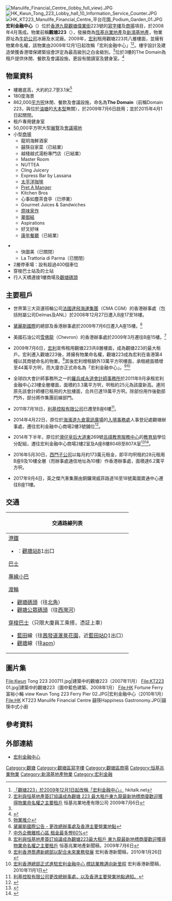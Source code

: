{{Otheruses|other=位於香港觀塘海濱道的宏利大樓|One Bay East}}
{{coord|22|18|27.62|N|114|25|25.19|E|display=title}}
{{Infobox hk building
| building_name        = 宏利金融中心<br>Manulife Financial Centre
| logo                 = Manulife_Fin.gif
| image                = HK Kwun Tong 223 View From Island East.jpg
| caption              = 宏利金融中心（前稱觀塘223），2008年7月
| full_name            = 
| former_names         = 觀塘223<br>Kwun Tong 223
| native_building_name = 
| alternate_names      = 
| status               = 
| building_type        = 
| architectural_style  = 
| structural_system    = 鋼筋、混凝土
| classification       = [[辦公室|辦公室]]<br>[[商場|商場]]
| location             = {{HK}}[[九龍|九龍]][[觀塘|觀塘]][[偉業街|偉業街]]223號
| coordinates          = {{coord|22|18|27.62|N|114|25|25.19|E|type:landmark_region:HK}}
| former               = [[牛奶國際|牛奶公司]]冰廠及水泥廠
| client               = 
| developer            = [[恆基兆業地產|恆基兆業地產]]及[[新鴻基地產|新鴻基地產]]
| owner                = 
| operator             = 冠威管理有限公司<br>（恆基兆業地產旗下公司）
| url                  = [https://web.archive.org/web/20100215040602/http://www.manulifefinancialcentre.com.hk/ 宏利金融中心]
| started              = 
| built                = 2008年4月
| inaugurated          = 
| opened               = 
| renovated            = 
| closed               = 
| demolished           = 
| site_area            = 
| site_size            = 
| height               = 
| other_dimensions     = 
| floor_count          = 24層
| total_area           = 
| main_contractor      = 
| construct_cost       = 
| ren_contractor       = 
| ren_cost             = 
| awards               = [[香港環保建築協會|香港環保建築協會]]：白金級別環保建築<ref name="#1">{{Cite web |url=http://www.manulifefinancialcentre.com.hk/tc/BEAM_Society.pdf |title=香港環保建築協會 宏利金融中心 評估證書 |access-date=2013-10-18 |archive-url=https://web.archive.org/web/20131019130213/http://www.manulifefinancialcentre.com.hk/tc/BEAM_Society.pdf |archive-date=2013-10-19 |dead-url=yes }}</ref>
| references           = 
}}
[[File:Manulife_Financial_Centre_(lobby_full_view).JPG|thumb]]
[[File:HK_Kwun_Tong_223_Lobby_hall_10_Information_Service_Counter.JPG|thumb]]
[[File:HK_KT223_Manulife_Financial_Centre_平台花園_Podium_Garden_01.JPG|thumb]]
'''宏利金融中心'''（{{lang-en|'''Manulife Financial Centre'''}}）位於[[香港|香港]][[九龍|九龍]][[觀塘|觀塘]][[偉業街|偉業街]]223號的[[辦公室|寫字樓]]及[[商場|商場]]項目，於2008年4月落成。物業前稱'''觀塘223'''（{{lang-en|'''Kwun Tong 223'''}}），發展商為[[恆基兆業地產|恆基兆業地產]]及[[新鴻基地產|新鴻基地產]]，物業原址為[[牛奶國際|牛奶公司]]冰廠及水泥廠。2009年，[[宏利|宏利]]租用觀塘223共八層樓面，並擁有物業命名權，該物業由2009年12月1日起改稱「宏利金融中心」<ref>[http://www.hkitalk.net/HKiTalk2/viewthread.php?tid=440723 「觀塘223」於2009年12月1日起改稱「宏利金融中心」] {{Wayback|url=http://www.hkitalk.net/HKiTalk2/viewthread.php?tid=440723 |date=20131019133719 }} hkitalk.net</ref><ref>[http://www.manulifefinancialcentre.com.hk/tc/Chi%20Press%20Release.pdf 宏利與恒基地產簽訂協議成為觀塘 223 最大租戶東九龍最新地標商廈歡迎獲得物業命名權之主要租戶] {{Wayback|url=http://www.manulifefinancialcentre.com.hk/tc/Chi%20Press%20Release.pdf |date=20131019130209 }} 恒基兆業地產有限公司 2009年7月6日</ref>。樓宇設計及建造榮獲香港環保建築協會評定為最高級別之白金級別。<ref name="#1"/>位於3樓的The Domain為租戶提供休閒、餐飲及會議設施，更設有閱讀室及健身室。<ref>{{Cite web |url=http://www.manulifefinancialcentre.com.hk/ |title=宏利金融中心 |access-date=2011-01-19 |archive-date=2010-02-15 |archive-url=https://web.archive.org/web/20100215040602/http://www.manulifefinancialcentre.com.hk/ |dead-url=no }}</ref>

==物業資料==
*樓層底高，大約約2.7至3.1米<ref>[http://www.joneslanglasalle.com.hk/hongkong/zh-hk/pages/propertydetail.aspx?ItemID=1557 物業推介]</ref>
*180度海景
*862,000[[平方呎|平方呎]]休閒、餐飲及會議設施，命名為'''The Domain'''（前稱Domain 223，與位於[[油塘|油塘]]的[[大本型|大本型]]無關），於2009年7月6日啟用；並於2015年4月1日起關閉。
*租戶專用健身室
*50,000平方呎大型[[展覽|展覽]]及[[會議場地|會議場地]]
*小型[[商場|商場]]
**龍玥海鮮酒家
**囍筷自家菜（已結業）
**越棧越式湯粉專門店（已結業）
**Master Room
**NUTTEA
**Cling Juicery
**Express Bar by Lassana
**[[太平洋咖啡|太平洋咖啡]]
**[[Pret_A_Manger|Pret A Manger]]
**Kitchen Bros
**心事如塵茶食亭（已停業）
**Gourmet Juices & Sandwiches
**[[原味家作|原味家作]]
**[[華御結|華御結]]
**Aspirations
**好叉好味
**[[康年餐廳|康年餐廳]]（已結業）

**快圖美（已關閉）
**La Trattoria di Parma（已關閉）
*2層停車場：設有超過400個車位
*穿梭巴士站及的士站
*行人天橋連接1樓商場及[[觀塘碼頭|觀塘碼頭]]

==主要租戶==
* 世界第三大貨運班輪公司[[法國達飛海運集團|法國達飛海運集團]]（CMA CGM）的香港辦事處（包括附屬公司Delmas及ANL）於2008年12月27日遷入B座17至18樓。

* [[黛麗斯國際|黛麗斯國際]]的總部及香港辦事處於2009年7月6日遷入A座15樓。<ref>[http://www.hkexnews.hk/listedco/listconews/sehk/20090703/LTN20090703319_C.pdf 黛麗斯國際公告 - 更改總辦事處及香港主要營業地點]</ref>

* 美國石油公司[[雪佛龍|雪佛龍]]（Chevron）的香港辦事處於2009年3月遷往B座15樓。<ref>[http://hk.news.yahoo.com/article/090306/4/b15s.html 中外企撤離核心區 租金最多慳60%]</ref>

* 2009年7月6日，[[宏利金融|宏利]]宣佈租用觀塘223共8層樓面，成為觀塘223的最大租戶。宏利遷入觀塘223後，將擁有物業命名權，觀塘223成為宏利在香港第4幢以其商號命名的物業。<ref>[http://www.hld.com/chi/news/getnews.asp?id=162 宏利與恒基地產簽訂協議成為觀塘223最大租戶 東九龍最新地標商廈歡迎獲得物業命名權之主要租戶] {{Wayback|url=http://www.hld.com/chi/news/getnews.asp?id=162 |date=20091024070411 }} 恒基兆業地產新聞稿，2009年7月6日</ref>其後宏利增租額外13萬平方呎樓面，承租總面積增至44萬平方呎，而大廈亦正式命名為「宏利金融中心」。<ref>[http://www2.manulife.com.hk/zh/about/Documents/public_news/2010/26Jan10C.pdf 宏利香港喬遷新總部以配合未來業務發展] {{Wayback|url=http://www2.manulife.com.hk/zh/about/Documents/public_news/2010/26Jan10C.pdf |date=20100414154726 }} 宏利香港新聞稿，2010年1月26日</ref><ref>[http://www2.manulife.com.hk/zh/about/Documents/public_news/2010/01Nov10C.pdf 宏利香港總部正式進駐宏利金融中心 標誌業務邁向新里程] {{Wayback|url=http://www2.manulife.com.hk/zh/about/Documents/public_news/2010/01Nov10C.pdf |date=20101104165034 }} 宏利香港新聞稿，2010年11月1日</ref>

* 全球四大會計師事務所之一的[[普華永道會計師事務所|羅兵咸永道會計師事務所]]於2011年9月承租宏利金融中心23樓全層樓面，面積約3.3萬平方呎，呎租約25元為該廈新高。連同原先該會計師樓已租用的大批樓面，合共已達19萬平方呎。除部份用作後勤部門外，部分將作集團前線部門。

* 2011年7月18日，[[利基控股有限公司|利基控股有限公司]]已遷至B座6樓<ref>[http://www.buildking.hk/images/buildking/InvestorRelation/docs/2011/Announcement/cb_00240ann-180711%20(change%20of%20principal%20place%20of%20business).pdf 利基控股有限公司更改總辦事處，以及香港主要營業地點通知。]{{dead link|date=2018年5月 |bot=InternetArchiveBot |fix-attempted=yes }}</ref>。

* 2014年4月22日，原位於[[海濱道|海濱道]][[九倉電訊廣場|九倉電訊廣場]]的[[入境事務處|入境事務處]]人事登記處觀塘辦事處，遷往宏利金融中心商場2樓3號舖位<ref>{{Cite web |url=http://www.immd.gov.hk/tc/services/addresses/person-registration/kwun-tong-office.html |title=入境事務處－人事登記處觀塘辦事處 |accessdate=2014-03-06 |archive-date=2014-03-06 |archive-url=https://web.archive.org/web/20140306112814/http://www.immd.gov.hk/tc/services/addresses/person-registration/kwun-tong-office.html |dead-url=no }}</ref>。

*2014年下半年，原位於[[灣仔|灣仔]][[皇后大道東_(街道)|皇后大道東]]269號[[呂祺教育服務中心|呂祺教育服務中心]]的[[教育局_(香港)|教育局]]學位分配組，遷往宏利金融中心商場2樓2室及A座8樓804B至807A室<ref>{{Cite web |url=http://www.edb.gov.hk/tc/student-parents/spa-systems/overview |title=教育局：學位分配系統 |accessdate=2015-01-11 |archive-date=2014-03-01 |archive-url=https://web.archive.org/web/20140301044626/http://www.edb.gov.hk/tc/student-parents/spa-systems/overview/ |dead-url=no }}</ref><ref>{{Cite web |url=http://www.lwb.gov.hk/chi/accessibility/AO_list/EDB_Chinese.pdf |title=勞工及福利局：教育局無障礙統籌經理、副無障礙統籌經理和無障礙主任名單 |access-date=2015-01-11 |archive-url=https://web.archive.org/web/20150111085446/http://www.lwb.gov.hk/chi/accessibility/AO_list/EDB_Chinese.pdf |archive-date=2015-01-11 |dead-url=yes }}</ref>。

*2016年5月30日，[[西門子公司|西門子公司]]以每月約173萬元租金，即平均呎租約28元租用B座9及10樓全層（而辦事處通信地址為10樓）作香港辦事處，面積達6.2萬平方呎。

*2017年9月4日，英之傑汽車集團由銅鑼灣威菲路道16至18號萬國寶通中心遷往B座11樓。

==交通==
{| class="mw-collapsible mw-collapsed wikitable" style="background:white; margin: 0 auto; width: auto;" 
! 交通路線列表
|-
|
;[[港鐵|港鐵]]
*{{港鐵路線標誌|KTL}}：[[觀塘站|觀塘站]]B1出口

;[[香港巴士|巴士]]
{{九龍新界巴士簡單列表|11D|23|33|40|40P|69C|74B|74C|74D|74E|74F|74P|74X|80|80A|80P|80X|83A|83X|93A|258X|259S|259X|268A|268C|268P|269C|269S|274X|797|T277|X89D}}
{{過海隧道巴士簡單列表|621}}
{{大嶼山巴士簡單列表|E22|E22X}}

;[[香港小型巴士|專線小巴]]
{{九龍專線小巴簡單列表|22A|23M|69|69A}}
{{新界專線小巴簡單列表|103}}

;[[香港渡輪|渡輪]]
*[[觀塘碼頭|觀塘碼頭]]（往[[北角碼頭|北角]]）
*[[觀塘公眾碼頭|觀塘公眾碼頭]]（往[[西灣河碼頭|西灣河]]）
;[[穿梭巴士|穿梭巴士]]（只限大廈員工乘搭，憑証上車）

*[[藍田_(香港)|藍田]]線（往[[茜發道|茜發道]][[滙景花園|滙景花園]]，近[[藍田站_(香港)|藍田站]]D1出口）
*[[觀塘|觀塘]]線（往[[apm_(香港)|apm]]）
|}

==圖片集==
<gallery>
File:Kwun Tong 223 200711.jpg|建築中的觀塘223（2007年11月）
File:KT223 01.jpg|建築中的觀塘223（圖中藍色建築、2008年1月）
File:HK Fortune Ferry 富裕小輪 view Kwun Tong 223 Ferry Pier 02.JPG|宏利金融中心（2010年1月）
File:HK KT223 Manulife Financial Centre 囍筷Happiness Gastronomy.JPG|囍筷中式小廚
</gallery>

==參考資料==
{{Reflist}}

==外部連結==
{{commonscat|Kwun Tong 223}}
*[https://web.archive.org/web/20100215040602/http://www.manulifefinancialcentre.com.hk/ 宏利金融中心]

{{恆基兆業地產}}
{{shkp}}

[[Category:觀塘|Category:觀塘]]
[[Category:觀塘區寫字樓|Category:觀塘區寫字樓]]
[[Category:觀塘區商場|Category:觀塘區商場]]
[[Category:恒基兆業物業|Category:恒基兆業物業]]
[[Category:新鴻基地產物業|Category:新鴻基地產物業]]
[[Category:宏利金融|Category:宏利金融]]